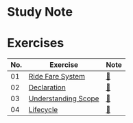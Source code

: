 # Study Note

# Exercises

| No. | Exercise                                                                                                                 | Note                                                                                                            |
| --- | ------------------------------------------------------------------------------------------------------------------------ | --------------------------------------------------------------------------------------------------------------- |
| 01  | [Ride Fare System](https://github.com/navynj/JS-Dive-Study/blob/main/public/guideline/chap01/2_variables/exercise01.mdx) | [🔗](https://github.com/navynj/JS-Dive-Study/blob/main/public/member/charlie/chap01/2_variables/exercise01.mdx) |
| 02  | [Declaration](https://github.com/navynj/JS-Dive-Study/blob/main/public/guideline/chap01/2_variables/exercise02.mdx)      | [🔗](https://github.com/navynj/JS-Dive-Study/blob/main/public/member/charlie/chap01/2_variables/exercise02.mdx) |
| 03  | [Understanding Scope](https://github.com/navynj/JS-Dive-Study/blob/main/public/guideline/chap01/1_values/exercise02.mdx) | [🔗](https://github.com/navynj/JS-Dive-Study/blob/main/public/member/charlie/chap01/2_variables/exercise03.mdx) |
| 04  | [Lifecycle](https://github.com/navynj/JS-Dive-Study/blob/main/public/guideline/chap01/1_values/exercise02.mdx)           | [🔗](https://github.com/navynj/JS-Dive-Study/blob/main/public/member/charlie/chap01/2_variables/exercise04.mdx) |
